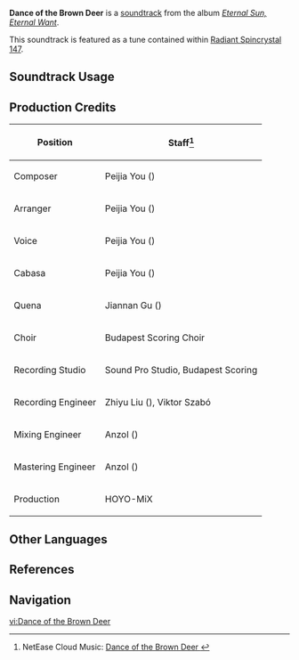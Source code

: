 {{Stub}}
{{Soundtrack Infobox
|image          = Eternal Sun, Eternal Want.png
|album          = Eternal Sun, Eternal Want
|disc           = 1
|number         = 21
|featured       = 
|featured2      = 
|featured3      = 
|featured_disc  = 
|featured_disc2 = 
|featured_disc3 = 
|youtube_id     = fOuA_379AX4
|spotify_id     = 2bhOssz42gpAmzYadxZLnb
|previous       = Mountain's Hymn
|next           = When the Breeze Ceases
}}
'''Dance of the Brown Deer''' is a [[soundtrack]] from the album ''[[Eternal Sun, Eternal Want]]''.

This soundtrack is featured as a tune contained within [[Radiant Spincrystal 147]].

==Soundtrack Usage==
{{Soundtrack Usage
|location          = Xalac Vale
|quest             = 
|domain            = 
|eventgameplay     = 
|special_displayed = 
|special           = 
|teapot            = 147
|mediaoriginal     =
}}
<!--
==Other Arrangements==
{{Files by Category Gallery|Media Using an Unreleased Arrangement of {{subst:#titleparts:{{subst:PAGENAME}}}} Soundtrack}}
-->

==Production Credits==
{| class="wikitable"
! Position
! Staff<ref>NetEase Cloud Music: [https://music.163.com/#/song?id=2657687367 Dance of the Brown Deer {{zh|鹿纵踏舞}}]</ref>
|-
! Composer
| Peijia You ({{zh|尤裴佳}})
|-
! Arranger
| Peijia You ({{zh|尤裴佳}})
|-
! Voice
| Peijia You ({{zh|尤裴佳}})
|-
! Cabasa
| Peijia You ({{zh|尤裴佳}})
|-
! Quena
| Jiannan Gu ({{zh|顾剑楠}})
|-
! Choir
| Budapest Scoring Choir
|-
! Recording Studio
| Sound Pro Studio, Budapest Scoring
|-
! Recording Engineer
| Zhiyu Liu ({{zh|刘芷钰}}), Viktor Szabó
|-
! Mixing Engineer
| Anzol ({{zh|鸦雀有声}})
|-
! Mastering Engineer
| Anzol ({{zh|鸦雀有声}})
|-
! Production
| HOYO-MiX
|}
<!--
==Gallery==
<gallery>
</gallery>
-->

==Other Languages==
{{Other Languages
|en       = Dance of the Brown Deer
|zhs      = 鹿纵踏舞
|zhs_rm   = 
|zht      = 鹿縱踏舞
|zht_rm   = 
|zh_tl    = 
|ja       = 小鹿のダンス
|ja_rm    = Kojika no Dansu
|ja_tl    = Dance of the Fawn
|ko       = Dance of the Brown Deer
|es       = Dance of the Brown Deer
|fr       = Dance of the Brown Deer
|ru       = Dance of the Brown Deer
|th       = Dance of the Brown Deer
|vi       = Vũ Điệu Của Hươu Nâu
|vi_tl    = 
|de       = Dance of the Brown Deer
|id       = Dance of the Brown Deer
|pt       = Dança do Cervo Pardo
|pt_tl    = 
|tr       = Dance of the Brown Deer
|it       = Dance of the Brown Deer
}}

==References==
{{Reflist}}

==Navigation==
{{Soundtrack Navbox|Eternal Sun, Eternal Want}}

[[vi:Dance of the Brown Deer]]